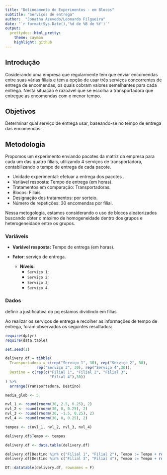 ```yaml
---
title: "Delineamento de Experimentos - em Blocos"
subtitle: "Serviços de entrega"
author:  "Jonatha Azevedo/Leonardo Filgueira"
date: "`r format(Sys.Date(),'%d de %B de %Y')`"
output:
  prettydoc::html_pretty:
    theme: cayman
    highlight: github
---
```


## Introdução

Cosiderando uma empresa que regularmente tem que enviar encomendas entre suas várias filiais e tem a opção de usar três serviços concorrentes de entrega de encomendas, os quais cobram valores semelhantes para cada entrega. Nesta situação é razoável que se escolha a transportadora que entregue as encomendas com o menor tempo.

## Objetivos
  
Determinar qual serviço de entrega usar, baseando-se no tempo de entrega das encomendas.

## Metodologia 

Propomos um experimento enviando pacotes da matriz da empresa para cada um das quatro filiais, utilizando 4 serviços de transportadora, contabilizando o tempo de entrega de cada pacote. 

  - Unidade experimental: efetuar a entrega dos pacotes .
  - Variável resposta: Tempo de entrega (em horas).
  - Tratamentos em comparação: Transportadoras.
  - Blocos: Filiais
  - Designação dos tratamentos: por sorteio.
  - Número de repetições: 30 encomendas por filial.

Nessa metogologia, estamos considerando o uso de blocos aleatorizados buscando obter o máximo de homogeneidade dentro dos grupos e heterogeneidade entre os grupos.

### Variáveis

- **Variável resposta:** Tempo de entrega (em horas).

- **Fator**: serviço de entrega.
    - **Níveis:**
        - ``Serviço 1``;
        - ``Serviço 2``;
        - ``Serviço 3``;
        - ``Serviço 4``.

### Dados


definir a justificativa do pq estamos dividindo em filias 

Ao realizar os serviços de entrega e recolher as informações de tempo de entrega, foram observados os seguintes resultados:

```r
require(dplyr)
require(data.table)

set.seed(1)

delivery.df = tibble(
  Transportadora = c(rep("Serviço 1", 30), rep("Serviço 2", 30),
              rep("Serviço 3", 30), rep("Serviço 4",30)),
  Destino = c(rep(c("Filial 1", "Filial 2", "Filial 3",
                    "Filial 4"),30))
) %>% 
  arrange(Transportadora, Destino)

media_glob <- 5

nvl_1 <- round(rnorm(30, 2.5, 0.25), 2)
nvl_2 <- round(rnorm(30, 0, 0.25), 2)
nvl_3 <- round(rnorm(30, -1.5, 0.25), 2)
nvl_4 <- round(rnorm(30, 0, 0.25), 2)

tempos <- c(nvl_1, nvl_2, nvl_3, nvl_4)

delivery.df$Tempo <- tempos

delivery.df <- data.table(delivery.df)

delivery.df[Destino %in% c("Filial 1", "Filial 2"), Tempo := Tempo + round(rnorm(60, 0.5, 0.1), 2)]
delivery.df[Destino %in% c("Filial 3", "Filial 4"), Tempo := Tempo + round(rnorm(60, 1, 0.15), 2)]

DT::datatable(delivery.df, rownames = F)
```
